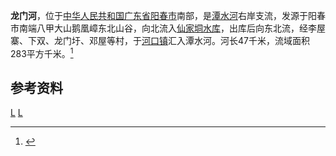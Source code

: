 {{Otheruses|龙门河|other=同名或類似名的其它條目描述}}
'''龙门河'''，位于[[中华人民共和国|中华人民共和国]][[广东省|广东省]][[阳春市|阳春市]]南部，是[[潭水河|潭水河]]右岸支流，发源于阳春市南端八甲大山鹅凰嶂东北山谷，向北流入[[仙家垌水库|仙家垌水库]]，出库后向东北流，经李屋寨、下双、龙门圩、邓屋等村，于[[河口镇_(阳春市)|河口镇]]汇入潭水河。河长47千米，流域面积283平方千米。<ref name="中国河湖大典">{{cite book |author=《[[中国河湖大典|中国河湖大典]]》编纂委员会 |title=《中国河湖大典·珠江卷》 |year=2013年1月 |publisher=中国水利水电出版社 |location=北京 |pages=367页|isbn= 978-7-5170-0561-2 }}</ref>
==参考资料==
{{reflist}}

[[category:广东河流|L]]
[[category:阳春市|L]]